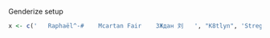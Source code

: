 Genderize setup

```r
x <- c('   Raphaël^-#    Mcartan Fair    3Ждан 刘   ', "K8tlyn", 'StregA' )


```
